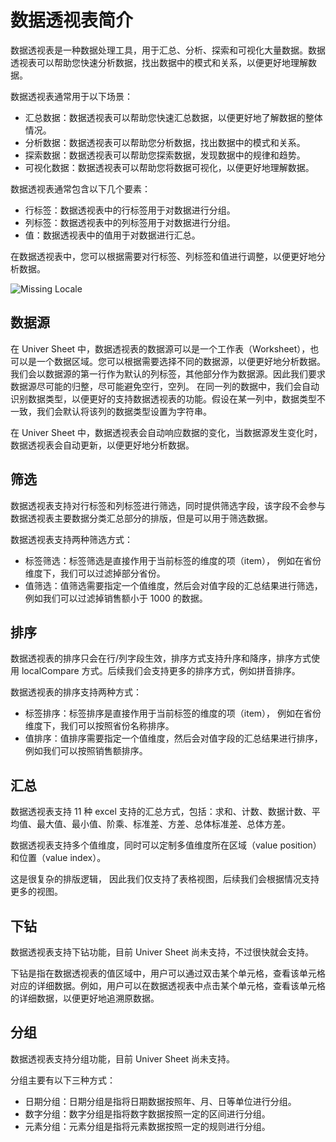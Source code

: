 # 数据透视表简介

数据透视表是一种数据处理工具，用于汇总、分析、探索和可视化大量数据。数据透视表可以帮助您快速分析数据，找出数据中的模式和关系，以便更好地理解数据。

数据透视表通常用于以下场景：

- 汇总数据：数据透视表可以帮助您快速汇总数据，以便更好地了解数据的整体情况。
- 分析数据：数据透视表可以帮助您分析数据，找出数据中的模式和关系。
- 探索数据：数据透视表可以帮助您探索数据，发现数据中的规律和趋势。
- 可视化数据：数据透视表可以帮助您将数据可视化，以便更好地理解数据。

数据透视表通常包含以下几个要素：

- 行标签：数据透视表中的行标签用于对数据进行分组。
- 列标签：数据透视表中的列标签用于对数据进行分组。
- 值：数据透视表中的值用于对数据进行汇总。

在数据透视表中，您可以根据需要对行标签、列标签和值进行调整，以便更好地分析数据。

![Missing Locale](./introduction//pivot.png)

## 数据源

在 Univer Sheet 中，数据透视表的数据源可以是一个工作表（Worksheet），也可以是一个数据区域。您可以根据需要选择不同的数据源，以便更好地分析数据。
我们会以数据源的第一行作为默认的列标签，其他部分作为数据源。因此我们要求数据源尽可能的归整，尽可能避免空行，空列。
在同一列的数据中，我们会自动识别数据类型，以便更好的支持数据透视表的功能。假设在某一列中，数据类型不一致，我们会默认将该列的数据类型设置为字符串。

在 Univer Sheet 中，数据透视表会自动响应数据的变化，当数据源发生变化时，数据透视表会自动更新，以便更好地分析数据。

## 筛选

数据透视表支持对行标签和列标签进行筛选，同时提供筛选字段，该字段不会参与数据透视表主要数据分类汇总部分的排版，但是可以用于筛选数据。

数据透视表支持两种筛选方式：
- 标签筛选：标签筛选是直接作用于当前标签的维度的项（item）， 例如在省份维度下，我们可以过滤掉部分省份。
- 值筛选：值筛选需要指定一个值维度，然后会对值字段的汇总结果进行筛选，例如我们可以过滤掉销售额小于 1000 的数据。

## 排序

数据透视表的排序只会在行/列字段生效，排序方式支持升序和降序，排序方式使用 localCompare 方式。后续我们会支持更多的排序方式，例如拼音排序。

数据透视表的排序支持两种方式：
- 标签排序：标签排序是直接作用于当前标签的维度的项（item）， 例如在省份维度下，我们可以按照省份名称排序。
- 值排序：值排序需要指定一个值维度，然后会对值字段的汇总结果进行排序，例如我们可以按照销售额排序。

## 汇总

数据透视表支持 11 种 excel 支持的汇总方式，包括：求和、计数、数据计数、平均值、最大值、最小值、阶乘、标准差、方差、总体标准差、总体方差。

数据透视表支持多个值维度，同时可以定制多值维度所在区域（value position）和位置（value index）。

这是很复杂的排版逻辑， 因此我们仅支持了表格视图，后续我们会根据情况支持更多的视图。

## 下钻

数据透视表支持下钻功能，目前 Univer Sheet 尚未支持，不过很快就会支持。

下钻是指在数据透视表的值区域中，用户可以通过双击某个单元格，查看该单元格对应的详细数据。例如，用户可以在数据透视表中点击某个单元格，查看该单元格的详细数据，以便更好地追溯原数据。

## 分组

数据透视表支持分组功能，目前 Univer Sheet 尚未支持。

分组主要有以下三种方式：
- 日期分组：日期分组是指将日期数据按照年、月、日等单位进行分组。
- 数字分组：数字分组是指将数字数据按照一定的区间进行分组。
- 元素分组：元素分组是指将元素数据按照一定的规则进行分组。
